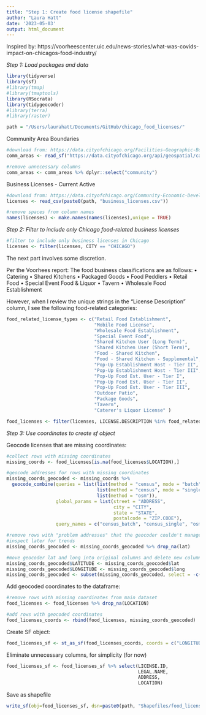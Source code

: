```yaml
---
title: "Step 1: Create food license shapefile"
author: "Laura Hatt"
date: '2023-05-03'
output: html_document
---
```


Inspired by: https://voorheescenter.uic.edu/news-stories/what-was-covids-impact-on-chicagos-food-industry/ 

*Step 1: Load packages and data*

```r
library(tidyverse)
library(sf)
#library(tmap)
#library(tmaptools)
library(RSocrata)
library(tidygeocoder)
#library(terra)
#library(raster)

path = "/Users/laurahatt/Documents/GitHub/chicago_food_licenses/"
```

Community Area Boundaries
```r
#download from: https://data.cityofchicago.org/Facilities-Geographic-Boundaries/Boundaries-Community-Areas-current-/cauq-8yn6
comm_areas <- read_sf("https://data.cityofchicago.org/api/geospatial/cauq-8yn6?method=export&format=GeoJSON")

#remove unnecessary columns
comm_areas <- comm_areas %>% dplyr::select("community")
```


Business Licenses - Current Active
```r
#download from: https://data.cityofchicago.org/Community-Economic-Development/Business-Licenses-Current-Active/uupf-x98q
licenses <- read_csv(paste0(path, "business_licenses.csv"))

#remove spaces from column names
names(licenses) <- make.names(names(licenses),unique = TRUE)
```

*Step 2: Filter to include only Chicago food-related business licenses*

```r
#filter to include only business licenses in Chicago
licenses <- filter(licenses, CITY == "CHICAGO")
```



The next part involves some discretion.

Per the Voorhees report:
The food business classifications are as follows:
• Catering
• Shared Kitchens
• Packaged Goods
• Food Peddlers
• Retail Food
• Special Event Food & Liquor
• Tavern
• Wholesale Food Establishment

However, when I review the unique strings in the "License Description" column, I see the following food-related categories:

```r
food_related_license_types <- c("Retail Food Establishment", 
                                "Mobile Food License", 
                                "Wholesale Food Establishment", 
                                "Special Event Food",
                                "Shared Kitchen User (Long Term)",
                                "Shared Kitchen User (Short Term)",
                                "Food - Shared Kitchen",
                                "Food - Shared Kitchen - Supplemental",
                                "Pop-Up Establishment Host - Tier II",
                                "Pop-Up Establishment Host - Tier III",
                                "Pop-Up Food Est. User - Tier I",
                                "Pop-Up Food Est. User - Tier II",
                                "Pop-Up Food Est. User - Tier III",
                                "Outdoor Patio",
                                "Package Goods",
                                "Tavern",
                                "Caterer's Liquor License" )

food_licenses <- filter(licenses, LICENSE.DESCRIPTION %in% food_related_license_types)
```

*Step 3: Use coordinates to create sf object*

Geocode licenses that are missing coordinates:
```r
#collect rows with missing coordinates
missing_coords <- food_licenses[is.na(food_licenses$LOCATION),]

#geocode addresses for rows with missing coordinates
missing_coords_geocoded <- missing_coords %>%
  geocode_combine(queries = list(list(method = "census", mode = "batch"), 
                                 list(method = "census", mode = "single"),
                                 list(method = "osm")),
                  global_params = list(street = "ADDRESS", 
                                       city = "CITY",
                                       state = "STATE", 
                                       postalcode = "ZIP.CODE"),
                  query_names = c("census_batch", "census_single", "osm"))

#remove rows with "problem addresses" that the geocoder couldn't manage
#inspect later for trends
missing_coords_geocoded <- missing_coords_geocoded %>% drop_na(lat)

#move geocoder lat and long into original columns and delete new columns
missing_coords_geocoded$LATITUDE <- missing_coords_geocoded$lat
missing_coords_geocoded$LONGITUDE <- missing_coords_geocoded$long
missing_coords_geocoded <- subset(missing_coords_geocoded, select = -c(lat, long, query))
```

Add geocoded coordinates to the dataframe:
```r
#remove rows with missing coordinates from main dataset
food_licenses <- food_licenses %>% drop_na(LOCATION)

#add rows with geocoded coordinates
food_licenses_coords <- rbind(food_licenses, missing_coords_geocoded)
```

Create SF object:
```r
food_licenses_sf <- st_as_sf(food_licenses_coords, coords = c("LONGITUDE","LATITUDE"), crs = 4326) 
```

Eliminate unnecessary columns, for simplicity (for now)
```r
food_licenses_sf <- food_licenses_sf %>% select(LICENSE.ID, 
                                                LEGAL.NAME, 
                                                ADDRESS,
                                                LOCATION)
```

Save as shapefile
```r
write_sf(obj=food_licenses_sf, dsn=paste0(path, "Shapefiles/food_licenses.shp"))
```

